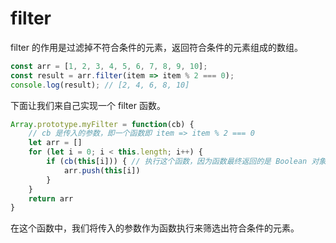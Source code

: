 # filter

filter 的作用是过滤掉不符合条件的元素，返回符合条件的元素组成的数组。

```js
const arr = [1, 2, 3, 4, 5, 6, 7, 8, 9, 10];
const result = arr.filter(item => item % 2 === 0);
console.log(result); // [2, 4, 6, 8, 10]
```

下面让我们来自己实现一个 filter 函数。

```js
Array.prototype.myFilter = function(cb) {
    // cb 是传入的参数，即一个函数即 item => item % 2 === 0
    let arr = []
    for (let i = 0; i < this.length; i++) {
        if (cb(this[i])) { // 执行这个函数，因为函数最终返回的是 Boolean 对象
            arr.push(this[i])
        }
    }
    return arr
}
```

在这个函数中，我们将传入的参数作为函数执行来筛选出符合条件的元素。
